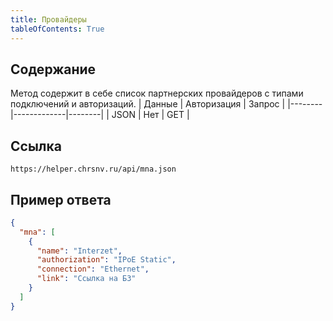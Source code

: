 ```yaml
---
title: Провайдеры
tableOfContents: True
---
```


## Содержание

Метод содержит в себе список партнерских провайдеров с типами подключений и авторизаций.
| Данные | Авторизация | Запрос |
|--------|-------------|--------|
| JSON | Нет | GET |

## Ссылка

`https://helper.chrsnv.ru/api/mna.json`

## Пример ответа

```json
{
  "mna": [
    {
      "name": "Interzet",
      "authorization": "IPoE Static",
      "connection": "Ethernet",
      "link": "Ссылка на БЗ"
    }
  ]
}
```
